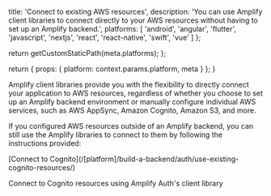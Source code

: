 
  title: 'Connect to existing AWS resources',
  description: 'You can use Amplify client libraries to connect directly to your AWS resources without having to set up an Amplify backend.',
  platforms: [
    'android',
    'angular',
    'flutter',
    'javascript',
    'nextjs',
    'react',
    'react-native',
    'swift',
    'vue'
  ]
};

  return getCustomStaticPath(meta.platforms);
};

  return {
    props: {
      platform: context.params.platform,
      meta
    }
  };
}

Amplify client libraries provide you with the flexibility to directly connect your application to AWS resources, regardless of whether you choose to set up an Amplify backend environment or manually configure individual AWS services, such as AWS AppSync, Amazon Cognito, Amazon S3, and more.

If you configured AWS resources outside of an Amplify backend, you can still use the Amplify libraries to connect to them by following the instructions provided:

<Columns columns={2}>
<Card variation="outlined">
[Connect to Cognito](/[platform]/build-a-backend/auth/use-existing-cognito-resources/)

Connect to Cognito resources using Amplify Auth's client library
</Card>
</Columns>
